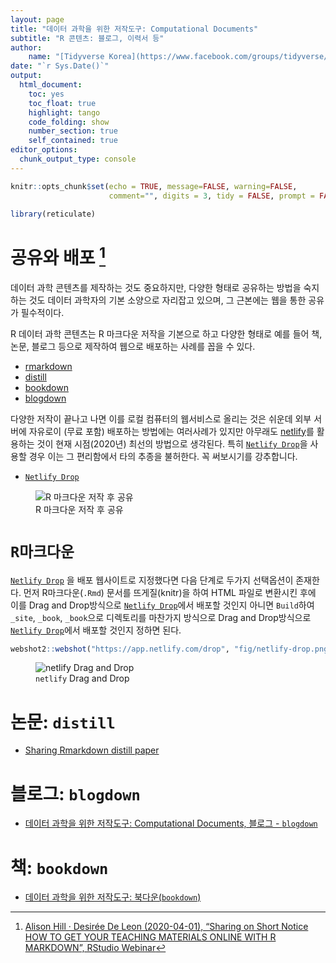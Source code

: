 ```yaml
---
layout: page
title: "데이터 과학을 위한 저작도구: Computational Documents"
subtitle: "R 콘텐츠: 블로그, 이력서 등"
author:
    name: "[Tidyverse Korea](https://www.facebook.com/groups/tidyverse/)"
date: "`r Sys.Date()`"
output:
  html_document: 
    toc: yes
    toc_float: true
    highlight: tango
    code_folding: show
    number_section: true
    self_contained: true
editor_options: 
  chunk_output_type: console
---
```


```r
knitr::opts_chunk$set(echo = TRUE, message=FALSE, warning=FALSE,
                      comment="", digits = 3, tidy = FALSE, prompt = FALSE, fig.align = 'center')

library(reticulate)
```

# 공유와 배포 [^rstudio-sharing] {#netlify-share}

[^rstudio-sharing]: [Alison Hill · Desirée De Leon (2020-04-01), "Sharing on Short Notice HOW TO GET YOUR TEACHING MATERIALS ONLINE WITH R MARKDOWN", RStudio Webinar](https://rstudio-education.github.io/sharing-short-notice/#1)

데이터 과학 콘텐츠를 제작하는 것도 중요하지만, 다양한 형태로 공유하는 방법을 숙지하는 것도 데이터 과학자의 기본 소양으로 자리잡고 있으며, 그 근본에는 웹을 통한 공유가 필수적이다. 

R 데이터 과학 콘텐츠는 R 마크다운 저작을 기본으로 하고 다양한 형태로 예를 들어 책, 논문, 블로그 등으로 제작하여 웹으로 배포하는 사례를 꼽을 수 있다.

- [rmarkdown](https://rmarkdown.rstudio.com/index.html)
- [distill](https://github.com/rstudio/distill)
- [bookdown](https://bookdown.org/)
- [blogdown](https://cran.r-project.org/web/packages/blogdown/index.html)

다양한 저작이 끝나고 나면 이를 로컬 컴퓨터의 웹서비스로 올리는 것은 쉬운데 외부 서버에 자유로이 (무료 포함) 배포하는 방법에는 여러사례가 있지만 아무래도 [netlify](https://www.netlify.com/)를 활용하는 것이 현재 시점(2020년) 최선의 방법으로 생각된다. 특히 [`Netlify Drop`](https://app.netlify.com/drop)을 사용할 경우 이는 그 편리함에서 타의 추종을 불허한다. 꼭 써보시기를 강추합니다.

- [`Netlify Drop`](https://app.netlify.com/drop)

![R 마크다운 저작 후 공유](fig/sharing-yml.png)

# `R마크다운` {#netlify-rmarkdown}

[`Netlify Drop`](https://app.netlify.com/drop) 을 배포 웹사이트로 지정했다면 다음 단계로 두가지 선택옵션이 존재한다. 먼저 R마크다운(`.Rmd`) 문서를 뜨게질(knitr)을 하여 HTML 파일로 변환시킨 후에 이를 Drag and Drop방식으로 [`Netlify Drop`](https://app.netlify.com/drop)에서 배포할 것인지 아니면 `Build`하여 `_site`, `_book`, `_book`으로 디렉토리를 마찬가지 방식으로 Drag and Drop방식으로 [`Netlify Drop`](https://app.netlify.com/drop)에서 배포할 것인지 정하면 된다.


```r
webshot2::webshot("https://app.netlify.com/drop", "fig/netlify-drop.png")
```


![`netlify` Drag and Drop](fig/netlify-drag-and-drop.png)

# 논문: `distill` {#netlify-distill}

- [Sharing Rmarkdown distill paper](https://github.com/statkclee/sharing-distill)

# 블로그: `blogdown` {#netlify-distill}

- [데이터 과학을 위한 저작도구: Computational Documents, 블로그 - `blogdown`](ds-blogdown.html)

# 책: `bookdown` {#netlify-bookdown}

- [데이터 과학을 위한 저작도구: 북다운(`bookdown`)](bookdown-intro.html)
